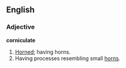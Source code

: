 ==English==

===Adjective===
'''corniculate'''

# [[horned|Horned]]; having horns.
# Having processes resembling small [[horn]]s.
{{1913}}